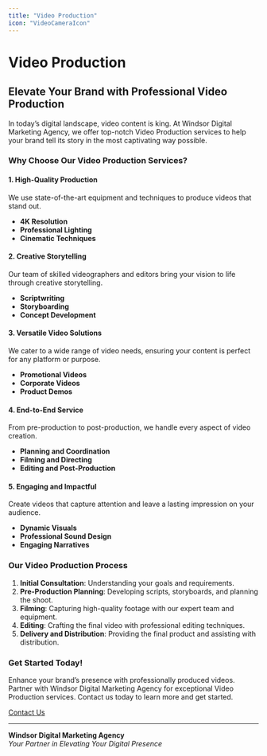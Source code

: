 ```yaml
---
title: "Video Production"
icon: "VideoCameraIcon"
---
```


# Video Production

## Elevate Your Brand with Professional Video Production

In today’s digital landscape, video content is king. At Windsor Digital Marketing Agency, we offer top-notch Video Production services to help your brand tell its story in the most captivating way possible.

### Why Choose Our Video Production Services?

#### 1. **High-Quality Production**
We use state-of-the-art equipment and techniques to produce videos that stand out.

- **4K Resolution**
- **Professional Lighting**
- **Cinematic Techniques**

#### 2. **Creative Storytelling**
Our team of skilled videographers and editors bring your vision to life through creative storytelling.

- **Scriptwriting**
- **Storyboarding**
- **Concept Development**

#### 3. **Versatile Video Solutions**
We cater to a wide range of video needs, ensuring your content is perfect for any platform or purpose.

- **Promotional Videos**
- **Corporate Videos**
- **Product Demos**

#### 4. **End-to-End Service**
From pre-production to post-production, we handle every aspect of video creation.

- **Planning and Coordination**
- **Filming and Directing**
- **Editing and Post-Production**

#### 5. **Engaging and Impactful**
Create videos that capture attention and leave a lasting impression on your audience.

- **Dynamic Visuals**
- **Professional Sound Design**
- **Engaging Narratives**

### Our Video Production Process

1. **Initial Consultation**: Understanding your goals and requirements.
2. **Pre-Production Planning**: Developing scripts, storyboards, and planning the shoot.
3. **Filming**: Capturing high-quality footage with our expert team and equipment.
4. **Editing**: Crafting the final video with professional editing techniques.
5. **Delivery and Distribution**: Providing the final product and assisting with distribution.


### Get Started Today!

Enhance your brand’s presence with professionally produced videos. Partner with Windsor Digital Marketing Agency for exceptional Video Production services. Contact us today to learn more and get started.

[Contact Us](mailto:ideariver.hope@gmail.com)

---

**Windsor Digital Marketing Agency**  
*Your Partner in Elevating Your Digital Presence*
